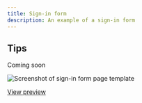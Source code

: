 ```yaml
---
title: Sign-in form
description: An example of a sign-in form
---
```


## Tips

Coming soon

![Screenshot of sign-in form page template](/agds-next/img/templates/sign-in.png)

[View preview](https://steelthreads.github.io/agds-next/example-site/form-sign-in)

